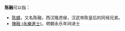 '''陈融'''可以指：
* [[陈蟜|陈蟜]]，又名陈融，西汉隆虑侯，汉武帝陈皇后的同母兄弟。
*[[陳融_(永樂進士)|陳融 (永樂進士)]]，明朝永乐年间进士

{{Disambig|cat=二字陈姓人名消歧义|R融}}